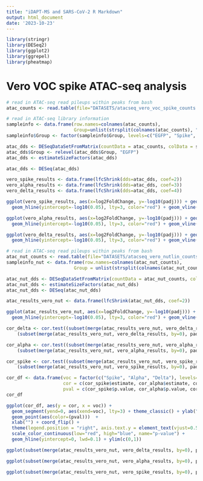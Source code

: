 ```yaml
---
title: "iDAPT-MS and SARS-CoV-2 R Markdown"
output: html_document
date: '2023-10-23'
---
```


```r
library(stringr)
library(DESeq2)
library(ggplot2)
library(ggrepel)
library(pheatmap)
```

# Vero VOC spike ATAC-seq analysis

```r
# read in ATAC-seq read pileups within peaks from bash
atac_counts <- read.table(file="DATASETS/atacseq_vero_voc_spike_counts.txt", header=T)

# read in ATAC-seq library information
sampleinfo <- data.frame(row.names=colnames(atac_counts),
                         Group=unlist(strsplit(colnames(atac_counts), "[.]"))[c(F,F,T,F,F)])
sampleinfo$Group <- factor(sampleinfo$Group, levels=c("EGFP", "Spike", "Alpha", "Delta"))
```

```r
atac_dds <- DESeqDataSetFromMatrix(countData = atac_counts, colData = sampleinfo, design = ~Group)
atac_dds$Group <- relevel(atac_dds$Group, "EGFP")
atac_dds <- estimateSizeFactors(atac_dds)
```

```r
atac_dds <- DESeq(atac_dds)
```

```r
vero_spike_results <- data.frame(lfcShrink(dds=atac_dds, coef=2)) 
vero_alpha_results <- data.frame(lfcShrink(dds=atac_dds, coef=3))
vero_delta_results <- data.frame(lfcShrink(dds=atac_dds, coef=4))
```

```r
ggplot(vero_spike_results, aes(x=log2FoldChange, y=-log10(padj))) + geom_point(pch=20, color="lightgray", alpha=0.5, data=subset(subset(vero_spike_results), padj > 0.05)) + geom_point(pch=20, color="skyblue", data=subset(subset(vero_spike_results), padj < 0.05 & log2FoldChange < 0), alpha=0.5) + geom_point(pch=20, color="indianred", data=subset(subset(vero_spike_results), padj < 0.05 & log2FoldChange > 0), alpha=0.5) + theme_classic() + geom_hline(yintercept=0, lty=3) + xlim(c(-3.5,3.5)) + ylim(c(0,45)) + 
  geom_hline(yintercept=-log10(0.05), lty=3, color="red") + geom_vline(xintercept=0, lty=3, color="red") + ylab("-Log10 FDR") + xlab("ATAC-seq Log2 Fold Change,\nVero Spike vs. EGFP")

ggplot(vero_alpha_results, aes(x=log2FoldChange, y=-log10(padj))) + geom_point(pch=20, color="lightgray", alpha=0.5, data=subset(subset(vero_alpha_results), padj > 0.05)) + geom_point(pch=20, color="skyblue", data=subset(subset(vero_alpha_results), padj < 0.05 & log2FoldChange < 0), alpha=0.5) + geom_point(pch=20, color="indianred", data=subset(subset(vero_alpha_results), padj < 0.05 & log2FoldChange > 0), alpha=0.5) + theme_classic() + geom_hline(yintercept=0, lty=3) + xlim(c(-3.5,3.5)) + ylim(c(0,45)) + 
  geom_hline(yintercept=-log10(0.05), lty=3, color="red") + geom_vline(xintercept=0, lty=3, color="red") + ylab("-Log10 FDR") + xlab("ATAC-seq Log2 Fold Change,\nVero Alpha vs. EGFP")

ggplot(vero_delta_results, aes(x=log2FoldChange, y=-log10(padj))) + geom_point(pch=20, color="lightgray", alpha=0.5, data=subset(subset(vero_delta_results), padj > 0.05)) + geom_point(pch=20, color="skyblue", data=subset(subset(vero_delta_results), padj < 0.05 & log2FoldChange < 0), alpha=0.5) + geom_point(pch=20, color="indianred", data=subset(subset(vero_delta_results), padj < 0.05 & log2FoldChange > 0), alpha=0.5) + theme_classic() + geom_hline(yintercept=0, lty=3) + xlim(c(-3.5,3.5)) + ylim(c(0,45)) + 
  geom_hline(yintercept=-log10(0.05), lty=3, color="red") + geom_vline(xintercept=0, lty=3, color="red") + ylab("-Log10 FDR") + xlab("ATAC-seq Log2 Fold Change,\nVero Delta vs. EGFP")
```

```r
# read in ATAC-seq read pileups within peaks from bash
atac_nut_counts <- read.table(file="DATASETS/atacseq_vero_nutlin_counts.txt", header=T)
sampleinfo_nut <- data.frame(row.names=colnames(atac_nut_counts),
                         Group = unlist(strsplit(colnames(atac_nut_counts), "[.]"))[c(F,T,F)])
```

```r
atac_nut_dds <- DESeqDataSetFromMatrix(countData = atac_nut_counts, colData = sampleinfo_nut, design = ~Group)
atac_nut_dds <- estimateSizeFactors(atac_nut_dds)
atac_nut_dds <- DESeq(atac_nut_dds)
```

```r
atac_results_vero_nut <- data.frame(lfcShrink(atac_nut_dds, coef=2))
```

```r
ggplot(atac_results_vero_nut, aes(x=log2FoldChange, y=-log10(padj))) + geom_point(pch=20, color="lightgray", alpha=0.5, data=subset(atac_results_vero_nut, padj > 0.05)) + geom_point(pch=20, color="indianred", data=subset(atac_results_vero_nut, padj < 0.05 & log2FoldChange > 0), alpha=0.5) + geom_point(pch=20, color="skyblue", data=subset(atac_results_vero_nut, padj < 0.05 & log2FoldChange < 0), alpha=0.5) + theme_classic() + geom_hline(yintercept=0, lty=3) +
  geom_hline(yintercept=-log10(0.05), lty=3, color="red") + geom_vline(xintercept=0, lty=3, color="red") + ylab("-Log10 FDR") + xlab("ATAC-seq Log2 Fold Change\nVero Nutlin-3a vs. DMSO") #+ xlim(c(-10,10)) + ylim(c(0,300))
```

```r
cor_delta <- cor.test((subset(merge(atac_results_vero_nut, vero_delta_results, by=0), padj.x < 0.05 & padj.y < 0.05)$log2FoldChange.x),
    (subset(merge(atac_results_vero_nut, vero_delta_results, by=0), padj.x < 0.05 & padj.y < 0.05)$log2FoldChange.y))

cor_alpha <- cor.test((subset(merge(atac_results_vero_nut, vero_alpha_results, by=0), padj.x < 0.05 & padj.y < 0.05)$log2FoldChange.x),
    (subset(merge(atac_results_vero_nut, vero_alpha_results, by=0), padj.x < 0.05 & padj.y < 0.05)$log2FoldChange.y))

cor_spike <- cor.test((subset(merge(atac_results_vero_nut, vero_spike_results, by=0), padj.x < 0.05 & padj.y < 0.05)$log2FoldChange.x),
    (subset(merge(atac_results_vero_nut, vero_spike_results, by=0), padj.x < 0.05 & padj.y < 0.05)$log2FoldChange.y))
```

```r
cor_df <- data.frame(voc = factor(c("Spike", "Alpha", "Delta"), levels=rev(c("Spike", "Alpha", "Delta"))),
                     cor = c(cor_spike$estimate, cor_alpha$estimate, cor_delta$estimate), 
                     pval = c(cor_spike$p.value, cor_alpha$p.value, cor_delta$p.value))
cor_df
```

```r
ggplot(cor_df, aes(y = cor, x = voc)) +
  geom_segment(yend=0, aes(xend=voc), lty=3) + theme_classic() + ylab("Pearson Correlation\nvs. Nutlin-3a Treatment\nATAC-seq") + 
  geom_point(aes(color=(pval)))  +
  xlab("") + coord_flip() + 
  theme(legend.position = "right", axis.text.y = element_text(vjust=0.5)) +
  scale_color_continuous(low="red", high="blue", name="p-value") +
  geom_hline(yintercept=0, lwd=0.1) + ylim(c(0,1))
```

```r
ggplot(subset(merge(atac_results_vero_nut, vero_delta_results, by=0), padj.x < 00.05 & padj.y < 00.05)) + geom_point(aes(x=(log2FoldChange.x), y=(log2FoldChange.y)), alpha=0.2, pch=1) + xlim(c(-3.5,3.5)) + ylim(c(-3.5,3.5)) + geom_smooth(method="lm", formula=y~x, aes(x=(log2FoldChange.x), y=(log2FoldChange.y))) + theme_classic() + geom_hline(yintercept=0, lty=3) + geom_vline(xintercept=0, lty=3) + xlab("Vero Nutlin-3a vs. DMSO\nLog2 Fold Change, ATAC-seq") + ylab("Vero Delta vs. EGFP\nLog2 Fold Change, ATAC-seq")

ggplot(subset(merge(atac_results_vero_nut, vero_alpha_results, by=0), padj.x < 00.05 & padj.y < 00.05)) + geom_point(aes(x=(log2FoldChange.x), y=(log2FoldChange.y)), alpha=0.2, pch=1) + xlim(c(-3.5,3.5)) + ylim(c(-3.5,3.5)) + geom_smooth(method="lm", formula=y~x, aes(x=(log2FoldChange.x), y=(log2FoldChange.y))) + theme_classic() + geom_hline(yintercept=0, lty=3) + geom_vline(xintercept=0, lty=3) + xlab("Vero Nutlin-3a vs. DMSO\nLog2 Fold Change, ATAC-seq") + ylab("Vero Alpha vs. EGFP\nLog2 Fold Change, ATAC-seq")

ggplot(subset(merge(atac_results_vero_nut, vero_spike_results, by=0), padj.x < 00.05 & padj.y < 00.05)) + geom_point(aes(x=(log2FoldChange.x), y=(log2FoldChange.y)), alpha=0.2, pch=1) + xlim(c(-3.5,3.5)) + ylim(c(-3.5,3.5)) + geom_smooth(method="lm", formula=y~x, aes(x=(log2FoldChange.x), y=(log2FoldChange.y))) + theme_classic() + geom_hline(yintercept=0, lty=3) + geom_vline(xintercept=0, lty=3) + xlab("Vero Nutlin-3a vs. DMSO\nLog2 Fold Change, ATAC-seq") + ylab("Vero Spike vs. EGFP\nLog2 Fold Change, ATAC-seq")
```



